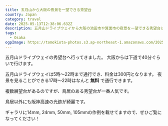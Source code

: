 ```yaml
---
title: 五月山から大阪の夜景を一望できる秀望台
country: Japan
category: travel
date: 2025-05-13T12:38:06.632Z
description: 五月山ドライブウェイから大阪の池田市や箕面市の夜景を一望できる秀望台についての記事です。
tags:
  - Osaka
ogpImage: https://tomokiota-photos.s3.ap-northeast-1.amazonaws.com/2025/shubodai/img3.jpg
---
```


五月山ドライブウェイの秀望台へ行ってきました。
大阪からは下道で40分ぐらいで行けます。

五月山ドライブウェイは5時～22時まで通行でき、料金は300円となります。
夜景を見ることができる17時〜22時はなんと **無料** で通行できます。

複数展望台があるのですが、鳥居のある秀望台が一番人気です。

<BlogImage src="https://tomokiota-photos.s3.ap-northeast-1.amazonaws.com/2025/shubodai/img3.jpg" width={1000} />

鳥居以外にも阪神高速の光跡が綺麗です。

<BlogImage src="https://tomokiota-photos.s3.ap-northeast-1.amazonaws.com/2025/shubodai/img7.jpg" width={1000} />

ギャラリに14mm, 24mm, 50mm, 105mmの作例を載せてますので、ぜひご覧になってください！

<BlogCard url="https://tomokiota.com/ja/gallery/shubodai" />
